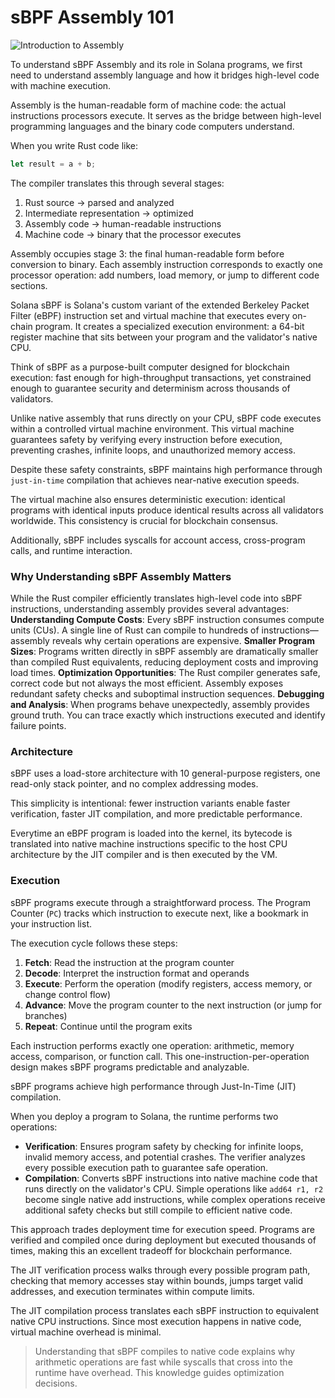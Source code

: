 
#  sBPF Assembly 101

![Introduction to Assembly](/graphics/course-banners/introduction-to-assembly.png)

To understand sBPF Assembly and its role in Solana programs, we first need to understand assembly language and how it bridges high-level code with machine execution.

<ArticleSection name="The Assembly Langauge" id="the-assembly-language" level="h2" />

Assembly is the human-readable form of machine code: the actual instructions processors execute. It serves as the bridge between high-level programming languages and the binary code computers understand.

When you write Rust code like:

```rust
let result = a + b;
```

The compiler translates this through several stages:
1. Rust source → parsed and analyzed
2. Intermediate representation → optimized
3. Assembly code → human-readable instructions
4. Machine code → binary that the processor executes

Assembly occupies stage 3: the final human-readable form before conversion to binary. Each assembly instruction corresponds to exactly one processor operation: add numbers, load memory, or jump to different code sections.

<ArticleSection name="The sBPF Virtual Machine" id="the-sbpf-virtual-machine" level="h2" />

Solana sBPF is Solana's custom variant of the extended Berkeley Packet Filter (eBPF) instruction set and virtual machine that executes every on-chain program. It creates a specialized execution environment: a 64-bit register machine that sits between your program and the validator's native CPU.

Think of sBPF as a purpose-built computer designed for blockchain execution: fast enough for high-throughput transactions, yet constrained enough to guarantee security and determinism across thousands of validators.

Unlike native assembly that runs directly on your CPU, sBPF code executes within a controlled virtual machine environment. This virtual machine guarantees safety by verifying every instruction before execution, preventing crashes, infinite loops, and unauthorized memory access.

Despite these safety constraints, sBPF maintains high performance through `just-in-time` compilation that achieves near-native execution speeds.

The virtual machine also ensures deterministic execution: identical programs with identical inputs produce identical results across all validators worldwide. This consistency is crucial for blockchain consensus. 

Additionally, sBPF includes syscalls for account access, cross-program calls, and runtime interaction.

### Why Understanding sBPF Assembly Matters

While the Rust compiler efficiently translates high-level code into sBPF instructions, understanding assembly provides several advantages:
**Understanding Compute Costs**: Every sBPF instruction consumes compute units (CUs). A single line of Rust can compile to hundreds of instructions—assembly reveals why certain operations are expensive.
**Smaller Program Sizes**: Programs written directly in sBPF assembly are dramatically smaller than compiled Rust equivalents, reducing deployment costs and improving load times.
**Optimization Opportunities**: The Rust compiler generates safe, correct code but not always the most efficient. Assembly exposes redundant safety checks and suboptimal instruction sequences.
**Debugging and Analysis**: When programs behave unexpectedly, assembly provides ground truth. You can trace exactly which instructions executed and identify failure points.

### Architecture

sBPF uses a load-store architecture with 10 general-purpose registers, one read-only stack pointer, and no complex addressing modes.

This simplicity is intentional: fewer instruction variants enable faster verification, faster JIT compilation, and more predictable performance. 

Everytime an eBPF program is loaded into the kernel, its bytecode is translated into native machine instructions specific to the host CPU architecture by the JIT compiler and is then executed by the VM.

### Execution

sBPF programs execute through a straightforward process. The Program Counter (`PC`) tracks which instruction to execute next, like a bookmark in your instruction list.

The execution cycle follows these steps:
1. **Fetch**: Read the instruction at the program counter
2. **Decode**: Interpret the instruction format and operands
3. **Execute**: Perform the operation (modify registers, access memory, or change control flow)
4. **Advance**: Move the program counter to the next instruction (or jump for branches)
5. **Repeat**: Continue until the program exits

Each instruction performs exactly one operation: arithmetic, memory access, comparison, or function call. This one-instruction-per-operation design makes sBPF programs predictable and analyzable.

<ArticleSection name="The JIT Compiler Pipeline" id="the-jit-compiler-pipeline" level="h2" />

sBPF programs achieve high performance through Just-In-Time (JIT) compilation.

When you deploy a program to Solana, the runtime performs two operations:
- **Verification**: Ensures program safety by checking for infinite loops, invalid memory access, and potential crashes. The verifier analyzes every possible execution path to guarantee safe operation.
- **Compilation**: Converts sBPF instructions into native machine code that runs directly on the validator's CPU. Simple operations like `add64 r1, r2` become single native add instructions, while complex operations receive additional safety checks but still compile to efficient native code.

This approach trades deployment time for execution speed. Programs are verified and compiled once during deployment but executed thousands of times, making this an excellent tradeoff for blockchain performance.

The JIT verification process walks through every possible program path, checking that memory accesses stay within bounds, jumps target valid addresses, and execution terminates within compute limits.

The JIT compilation process translates each sBPF instruction to equivalent native CPU instructions. Since most execution happens in native code, virtual machine overhead is minimal.

> Understanding that sBPF compiles to native code explains why arithmetic operations are fast while syscalls that cross into the runtime have overhead. This knowledge guides optimization decisions.